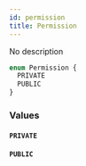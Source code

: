 ```yaml
---
id: permission
title: Permission
---
```



No description

```graphql
enum Permission {
  PRIVATE
  PUBLIC
}
```


### Values

#### `PRIVATE` 




#### `PUBLIC` 






